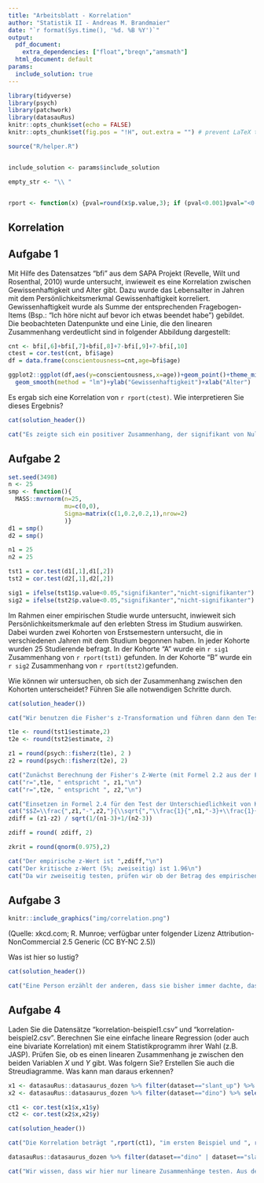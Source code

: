 ```yaml
---
title: "Arbeitsblatt - Korrelation"
author: "Statistik II - Andreas M. Brandmaier"
date: "`r format(Sys.time(), '%d. %B %Y')`"
output:
  pdf_document: 
    extra_dependencies: ["float","breqn","amsmath"]
  html_document: default
params:
  include_solution: true
---
```

```r
library(tidyverse)
library(psych)
library(patchwork)
library(datasauRus)
knitr::opts_chunk$set(echo = FALSE)
knitr::opts_chunk$set(fig.pos = "!H", out.extra = "") # prevent LaTeX tables from floating around

source("R/helper.R")


include_solution <- params$include_solution

empty_str <- "\\ "


rport <- function(x) {pval=round(x$p.value,3); if (pval<0.001)pval="<0.001"; paste0("r=",round(x$estimate,3)," (p=",pval,")")}

```

## Korrelation


## Aufgabe 1
Mit Hilfe des Datensatzes "bfi" aus dem SAPA Projekt (Revelle, Wilt und Rosenthal, 2010) wurde untersucht, inwieweit
es eine Korrelation zwischen Gewissenhaftigkeit und Alter gibt. Dazu wurde
das Lebensalter in Jahren mit dem Persönlichkeitsmerkmal
Gewissenhaftigkeit korreliert. Gewissenhaftigkeit wurde als Summe der entsprechenden Fragebogen-Items (Bsp.: "Ich höre nicht auf bevor ich etwas beendet habe") gebildet.
Die beobachteten Datenpunkte und eine Linie, die den linearen Zusammenhang verdeutlicht sind in folgender Abbildung dargestellt:

```r
cnt <- bfi[,6]+bfi[,7]+bfi[,8]+7-bfi[,9]+7-bfi[,10]
ctest = cor.test(cnt, bfi$age)
df = data.frame(conscientousness=cnt,age=bfi$age)
```

```r
ggplot2::ggplot(df,aes(y=conscientousness,x=age))+geom_point()+theme_minimal()+
  geom_smooth(method = "lm")+ylab("Gewissenhaftigkeit")+xlab("Alter")
```

Es ergab sich eine Korrelation von `r rport(ctest)`. Wie interpretieren Sie
dieses Ergebnis?


```r
cat(solution_header())

cat("Es zeigte sich ein positiver Zusammenhang, der signifikant von Null verschieden war. Dieser positive Zusammenhang bedeutet, dass ältere Personen in der Stichprobe auch gewissenhafter sind. Einzuschränken ist hier, dass es sich um querschnittliche Daten handelt, d.h., dieser Effekt könnte nicht in Wirklichkeit auf Unterschiede im Alter, sondern auf Kohortenunterschiede zurückzuführen sein (d.h., Unterschiede in den verschiedenen Geburtsjahrgängen). Laut Cohen's Definition handelt es sich hier um einen schwachen Zusammenhang ($r\\approx0.1$).")

```

## Aufgabe 2
```r
set.seed(3498)
n <- 25
smp <- function(){ 
  MASS::mvrnorm(n=25, 
                mu=c(0,0), 
                Sigma=matrix(c(1,0.2,0.2,1),nrow=2)
                )}
d1 = smp()
d2 = smp()

n1 = 25
n2 = 25

tst1 = cor.test(d1[,1],d1[,2])
tst2 = cor.test(d2[,1],d2[,2])

sig1 = ifelse(tst1$p.value<0.05,"signifikanter","nicht-signifikanter")
sig2 = ifelse(tst2$p.value<0.05,"signifikanter","nicht-signifikanter")

```

Im Rahmen einer empirischen Studie  wurde untersucht, inwieweit sich Persönlichkeitsmerkmale
auf den erlebten Stress im Studium auswirken. Dabei wurden zwei Kohorten von 
Erstsemestern untersucht, die in verschiedenen Jahren mit dem Studium begonnen haben. In
jeder Kohorte wurden 25 Studierende befragt.
In der Kohorte "A" wurde ein `r sig1` Zusammenhang von `r rport(tst1)` gefunden. In der
Kohorte "B" wurde ein `r sig2` Zusammenhang von `r rport(tst2)`gefunden.

Wie können wir untersuchen, ob sich der Zusammenhang zwischen den Kohorten unterscheidet? Führen
Sie alle notwendigen Schritte durch.


```r
cat(solution_header())

cat("Wir benutzen die Fisher's z-Transformation und führen dann den Test auf Verschiedenheit zweier Korrelationen durch.\n")

t1e <- round(tst1$estimate,2)
t2e <- round(tst2$estimate, 2)

z1 = round(psych::fisherz(t1e), 2 )
z2 = round(psych::fisherz(t2e), 2)

cat("Zunächst Berechnung der Fisher's Z-Werte (mit Formel 2.2 aus der Formelsammlung):\n")
cat("r=",t1e, " entspricht ", z1,"\n")
cat("r=",t2e, " entspricht ", z2,"\n")

cat("Einsetzen in Formel 2.4 für den Test der Unterschiedlichkeit von Korrelationen in zwei unabhängigen Stichproben:\n")
cat("$$Z=\\frac{",z1,"-",z2,"}{\\sqrt{","\\frac{1}{",n1,"-3}+\\frac{1}{",n2,"-3}","}}$$\n")
zdiff = (z1-z2) / sqrt(1/(n1-3)+1/(n2-3))

zdiff = round( zdiff, 2)

zkrit = round(qnorm(0.975),2)

cat("Der empirische z-Wert ist ",zdiff,"\n")
cat("Der kritische z-Wert (5%; zweiseitig) ist 1.96\n")
cat("Da wir zweiseitig testen, prüfen wir ob der Betrag des empirischen z-Werts größer als der kritische Wert ist. Dies ist nicht der Fall. Die Nullhypothese wird beibehalten. Es gibt keinen signifikanten Unterschied zwischen den beiden Kohorten.\n")

```


## Aufgabe 3

```r
knitr::include_graphics("img/correlation.png")

```



(Quelle: xkcd.com; R. Munroe; verfügbar unter folgender Lizenz Attribution-NonCommercial 2.5 Generic (CC BY-NC 2.5))

Was ist hier so lustig?

```r
cat(solution_header())

cat("Eine Person erzählt der anderen, dass sie bisher immer dachte, dass eine Korrelation zwischen zwei Variablen bedeute, dass die eine Variable die andere kausal, also ursächlich, beinflusse. Im zweiten Panel erzählt sie weiter, dass sie in ihrer Statistik-Vorlesung gelernt habe, dass diese Implikation im Allgemeinen aber gar nicht stimme. Daraufhin entgegnet die linke Person, dass der Besuch der Statistik-Vorlesung also etwas gebracht hätte (im Sinne eines Lernerfolgs). Darauhin meint die erste Person: 'Nunja, vielleicht'. Der Witz besteht also darin, dass die erzählende Person in der Tat einen Lernerfolg hatte und nun so stark verinnerlicht hat, dass eine beobachtete Korrelation nicht gleich einem ursächlichen Zusammenhang ist, dass sie in Frage stellt, ob wirklich der Besuch der Vorlesung ursächlich für diese Erkenntnis war (da Erkenntnisgewinn und Vorlesungsbesuch von außen betrachtet zunächst lediglich korrelieren")
```

## Aufgabe 4

Laden Sie die Datensätze "korrelation-beispiel1.csv" und "korrelation-beispiel2.csv". Berechnen Sie eine einfache lineare Regression (oder auch eine bivariate Korrelation) mit einem Statistikprogramm ihrer Wahl (z.B. JASP). Prüfen Sie, ob es einen linearen Zusammenhang je zwischen den beiden Variablen $X$ und $Y$ gibt. Was folgern Sie? Erstellen Sie auch die Streudiagramme. Was kann man daraus erkennen?

```r

x1 <- datasauRus::datasaurus_dozen %>% filter(dataset=="slant_up") %>% select(-dataset)
x2 <- datasauRus::datasaurus_dozen %>% filter(dataset=="dino") %>% select(-dataset)

ct1 <- cor.test(x1$x,x1$y)
ct2 <- cor.test(x2$x,x2$y)
```


```r
cat(solution_header())

cat("Die Korrelation beträgt ",rport(ct1), "im ersten Beispiel und ", rport(ct2), "im zweiten Beispiel. Wir können die Nullhypothese in beiden Fällen nicht ablehnen und sprechen von einem nicht-signifikanten Zusammenhang.")

datasauRus::datasaurus_dozen %>% filter(dataset=="dino" | dataset=="slant_up") %>% ggplot(aes(x=x,y=y))+geom_point()+facet_wrap(~dataset)+jaspGraphs::themeJaspRaw()

cat("Wir wissen, dass wir hier nur lineare Zusammenhänge testen. Aus dem Beispiel lernen wir insbesondere: Wenn man keinen linearen Zusammenhang findet, bedeutet das nicht, dass es dennoch möglicherweise bedeutsame Muster in den Daten gibt.")
```